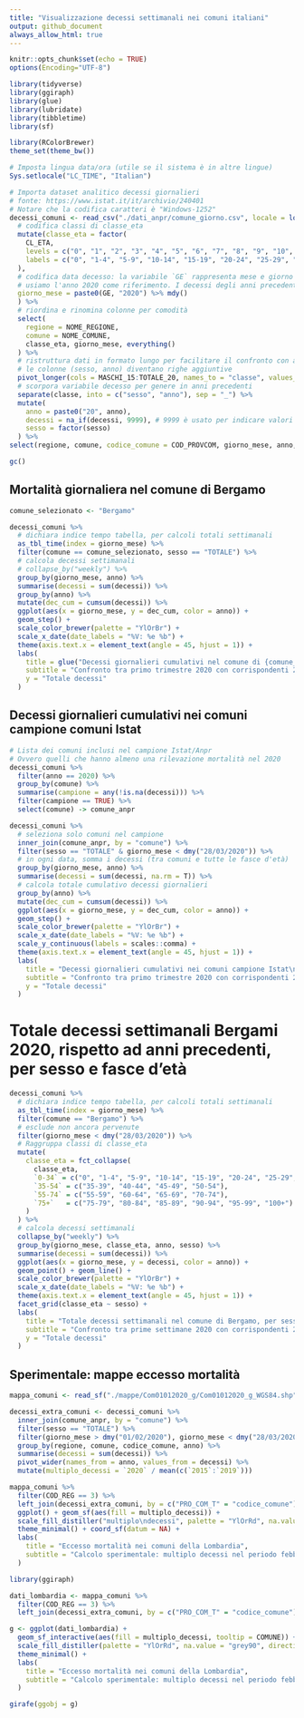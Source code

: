 ```yaml
---
title: "Visualizzazione decessi settimanali nei comuni italiani"
output: github_document
always_allow_html: true
---
```


```r
knitr::opts_chunk$set(echo = TRUE)
options(Encoding="UTF-8")
```

```r
library(tidyverse)
library(ggiraph)
library(glue)
library(lubridate)
library(tibbletime)
library(sf)

library(RColorBrewer)
theme_set(theme_bw())

# Imposta lingua data/ora (utile se il sistema è in altre lingue)
Sys.setlocale("LC_TIME", "Italian") 

# Importa dataset analitico decessi giornalieri
# fonte: https://www.istat.it/it/archivio/240401 
# Notare che la codifica caratteri è "Windows-1252"
decessi_comuni <- read_csv("./dati_anpr/comune_giorno.csv", locale = locale(encoding = "Windows-1252")) %>% 
  # codifica classi di classe_eta
  mutate(classe_eta = factor(
    CL_ETA,
    levels = c("0", "1", "2", "3", "4", "5", "6", "7", "8", "9", "10", "11", "12", "13", "14", "15", "16", "17", "18", "19", "20", "21"),
    labels = c("0", "1-4", "5-9", "10-14", "15-19", "20-24", "25-29", "30-34", "35-39", "40-44", "45-49", "50-54", "55-59", "60-64", "65-69", "70-74", "75-79", "80-84", "85-89", "90-94", "95-99", "100+")
  ),
  # codifica data decesso: la variabile `GE` rappresenta mese e giorno (anno variabile), nel formato MMGG
  # usiamo l'anno 2020 come riferimento. I decessi degli anni precedenti sono indicati nella combinazione (anno, decessi)
  giorno_mese = paste0(GE, "2020") %>% mdy()
  ) %>% 
  # riordina e rinomina colonne per comodità
  select(
    regione = NOME_REGIONE,
    comune = NOME_COMUNE, 
    classe_eta, giorno_mese, everything()
  ) %>% 
  # ristruttura dati in formato lungo per facilitare il confronto con anni precedenti
  # le colonne (sesso, anno) diventano righe aggiuntive
  pivot_longer(cols = MASCHI_15:TOTALE_20, names_to = "classe", values_to = "decessi") %>%
  # scorpora variabile decesso per genere in anni precedenti 
  separate(classe, into = c("sesso", "anno"), sep = "_") %>% 
  mutate(
    anno = paste0("20", anno),
    decessi = na_if(decessi, 9999), # 9999 è usato per indicare valori mancanti (es, in date future)
    sesso = factor(sesso) 
  ) %>% 
select(regione, comune, codice_comune = COD_PROVCOM, giorno_mese, anno, sesso, classe_eta, decessi) 

gc()
```


## Mortalità giornaliera nel comune di Bergamo
```r
comune_selezionato <- "Bergamo"

decessi_comuni %>% 
  # dichiara indice tempo tabella, per calcoli totali settimanali
  as_tbl_time(index = giorno_mese) %>% 
  filter(comune == comune_selezionato, sesso == "TOTALE") %>%
  # calcola decessi settimanali 
  # collapse_by("weekly") %>%
  group_by(giorno_mese, anno) %>% 
  summarise(decessi = sum(decessi)) %>%
  group_by(anno) %>%
  mutate(dec_cum = cumsum(decessi)) %>%
  ggplot(aes(x = giorno_mese, y = dec_cum, color = anno)) +
  geom_step() +
  scale_color_brewer(palette = "YlOrBr") +
  scale_x_date(date_labels = "%V: %e %b") + 
  theme(axis.text.x = element_text(angle = 45, hjust = 1)) + 
  labs(
    title = glue("Decessi giornalieri cumulativi nel comune di {comune_selezionato}"),
    subtitle = "Confronto tra primo trimestre 2020 con corrispondenti 2015-2019",
    y = "Totale decessi"
  )
```


## Decessi giornalieri cumulativi nei comuni campione comuni Istat
```r
# Lista dei comuni inclusi nel campione Istat/Anpr
# Ovvero quelli che hanno almeno una rilevazione mortalità nel 2020
decessi_comuni %>%
  filter(anno == 2020) %>%
  group_by(comune) %>%
  summarise(campione = any(!is.na(decessi))) %>%
  filter(campione == TRUE) %>%
  select(comune) -> comune_anpr

decessi_comuni %>% 
  # seleziona solo comuni nel campione
  inner_join(comune_anpr, by = "comune") %>% 
  filter(sesso == "TOTALE" & giorno_mese < dmy("28/03/2020")) %>%
  # in ogni data, somma i decessi (tra comuni e tutte le fasce d'età)
  group_by(giorno_mese, anno) %>% 
  summarise(decessi = sum(decessi, na.rm = T)) %>%
  # calcola totale cumulativo decessi giornalieri
  group_by(anno) %>%
  mutate(dec_cum = cumsum(decessi)) %>%
  ggplot(aes(x = giorno_mese, y = dec_cum, color = anno)) +
  geom_step() +
  scale_color_brewer(palette = "YlOrBr") +
  scale_x_date(date_labels = "%V: %e %b") + 
  scale_y_continuous(labels = scales::comma) +
  theme(axis.text.x = element_text(angle = 45, hjust = 1)) + 
  labs(
    title = "Decessi giornalieri cumulativi nei comuni campione Istat\nCampione non rappresentativo: 1,449 comuni Anpr, con eccesso mortalità",
    subtitle = "Confronto tra primo trimestre 2020 con corrispondenti 2015-2019",
    y = "Totale decessi"
  )
```


# Totale decessi settimanali Bergami 2020, rispetto ad anni precedenti, per sesso e fasce d'età
```r
decessi_comuni %>% 
  # dichiara indice tempo tabella, per calcoli totali settimanali
  as_tbl_time(index = giorno_mese) %>% 
  filter(comune == "Bergamo") %>%
  # esclude non ancora pervenute
  filter(giorno_mese < dmy("28/03/2020")) %>% 
  # Raggruppa classi di classe_eta
  mutate(
    classe_eta = fct_collapse(
      classe_eta,
      `0-34` = c("0", "1-4", "5-9", "10-14", "15-19", "20-24", "25-29", "30-34"),
      `35-54` = c("35-39", "40-44", "45-49", "50-54"),
      `55-74` = c("55-59", "60-64", "65-69", "70-74"),
      `75+`   = c("75-79", "80-84", "85-89", "90-94", "95-99", "100+")
    )
  ) %>% 
  # calcola decessi settimanali 
  collapse_by("weekly") %>%
  group_by(giorno_mese, classe_eta, anno, sesso) %>% 
  summarise(decessi = sum(decessi)) %>% 
  ggplot(aes(x = giorno_mese, y = decessi, color = anno)) +
  geom_point() + geom_line() +
  scale_color_brewer(palette = "YlOrBr") +
  scale_x_date(date_labels = "%V: %e %b") + 
  theme(axis.text.x = element_text(angle = 45, hjust = 1)) + 
  facet_grid(classe_eta ~ sesso) +
  labs(
    title = "Totale decessi settimanali nel comune di Bergamo, per sesso e classi di età",
    subtitle = "Confronto tra prime settimane 2020 con corrispondenti 2015-2019",
    y = "Totale decessi"
  )
```
  

## Sperimentale: mappe eccesso mortalità

```r
mappa_comuni <- read_sf("./mappe/Com01012020_g/Com01012020_g_WGS84.shp") 

decessi_extra_comuni <- decessi_comuni %>%
  inner_join(comune_anpr, by = "comune") %>% 
  filter(sesso == "TOTALE") %>%
  filter(giorno_mese > dmy("01/02/2020"), giorno_mese < dmy("28/03/2020")) %>% 
  group_by(regione, comune, codice_comune, anno) %>% 
  summarise(decessi = sum(decessi)) %>% 
  pivot_wider(names_from = anno, values_from = decessi) %>% 
  mutate(multiplo_decessi = `2020` / mean(c(`2015`:`2019`)))

mappa_comuni %>%
  filter(COD_REG == 3) %>% 
  left_join(decessi_extra_comuni, by = c("PRO_COM_T" = "codice_comune")) %>% 
  ggplot() + geom_sf(aes(fill = multiplo_decessi)) +
  scale_fill_distiller("multiplo\ndecessi", palette = "YlOrRd", na.value = "grey90", direction = 1) +
  theme_minimal() + coord_sf(datum = NA) +
  labs(
    title = "Eccesso mortalità nei comuni della Lombardia",
    subtitle = "Calcolo sperimentale: multiplo decessi nel periodo febbraio-marzo 2020,\nrispetto a media anni precedenti", y = NULL, x = NULL
  )
```



```r
library(ggiraph)

dati_lombardia <- mappa_comuni %>%
  filter(COD_REG == 3) %>% 
  left_join(decessi_extra_comuni, by = c("PRO_COM_T" = "codice_comune"))

g <- ggplot(dati_lombardia) +
  geom_sf_interactive(aes(fill = multiplo_decessi, tooltip = COMUNE)) +
  scale_fill_distiller(palette = "YlOrRd", na.value = "grey90", direction = 1) +
  theme_minimal() +
  labs(
    title = "Eccesso mortalità nei comuni della Lombardia",
    subtitle = "Calcolo sperimentale: multiplo decessi nel periodo febbraio-marzo 2020,\nrispetto a media anni precedenti", y = NULL, x = NULL
  )

girafe(ggobj = g)
```

